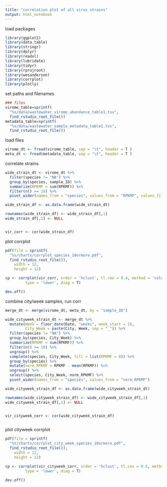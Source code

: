 ```yaml
---
title: "correlation plot of all virus strains"
output: html_notebook
---
```


load packages
```r
library(ggplot2)
library(data.table)
library(stringr)
library(dplyr)
library(readxl)
library(lubridate)
library(tidyr)
library(rprojroot)
library(wesanderson)
library(corrplot)
library(plotly)
```

set paths and filenames
```r
### files
virome_table=sprintf(
  "%s/data/wastewater_virome_abundance_table1.tsv", 
  find_rstudio_root_file())
metadata_table=sprintf(
  "%s/data/wastewater_sample_metadata_table1.tsv", 
  find_rstudio_root_file())

```

load files
```r
virome_dt <- fread(virome_table, sep = "\t", header = T )
meta_dt <- fread(metadata_table, sep = "\t", header = T )

```

correlate strains
```r
wide_strain_dt <- virome_dt %>%
  filter(species != "NA") %>%
  group_by(species, sample_ID) %>%
  summarize(RPKMF = sum(RPKMF)) %>%
  filter(n() >= 10) %>%
  pivot_wider(names_from = "species", values_from = "RPKMF", values_fill = 0)

wide_strain_df <- as.data.frame(wide_strain_dt)

rownames(wide_strain_df) <- wide_strain_df[,1]
wide_strain_df[,1] <- NULL


vir_corr <- cor(wide_strain_df)
```

plot corrplot
```r

pdf(file = sprintf(
  "%s/charts/corrplot_species_10ormore.pdf", 
  find_rstudio_root_file()),
    width = 12,
    height = 12)

cp <- corrplot(vir_corr, order = 'hclust', tl.cex = 0.4, method = 'color', 
         type = 'lower', diag = T)

dev.off()

```


combine city/week samples, run corr
```r
merge_dt <- merge(virome_dt, meta_dt, by = "sample_ID")

wide_cityweek_strain_dt <- merge_dt %>%
  mutate(Week = floor_date(Date, "weeks", week_start = 1),
         City_Week = paste(City, Week, sep = "_")) %>%
  filter(species != "NA") %>%
  group_by(species, City_Week) %>%
  summarize(RPKMF = sum(RPKMF)) %>%
  filter(n() >= 10) %>%
  ungroup() %>%
  complete(species, City_Week, fill = list(RPKMF = 0)) %>%
  group_by(species) %>%
  mutate(norm_RPKMF = RPKMF - mean(RPKMF)) %>%
  ungroup() %>%
  select(species, City_Week, norm_RPKMF) %>%
  pivot_wider(names_from = "species", values_from = "norm_RPKMF")

wide_cityweek_strain_df <- as.data.frame(wide_cityweek_strain_dt)

rownames(wide_cityweek_strain_df) <- wide_cityweek_strain_df[,1]
wide_cityweek_strain_df[,1] <- NULL


vir_cityweek_corr <- cor(wide_cityweek_strain_df)



```


plot cityweek corrplot
```r

pdf(file = sprintf(
  "%s/charts/corrplot_city_week_species_10ormore.pdf", 
  find_rstudio_root_file()),
    width = 12,
    height = 12)

cp <- corrplot(vir_cityweek_corr, order = 'hclust', tl.cex = 0.5, method = 'color', 
         type = 'lower', diag = T)

dev.off()

```





